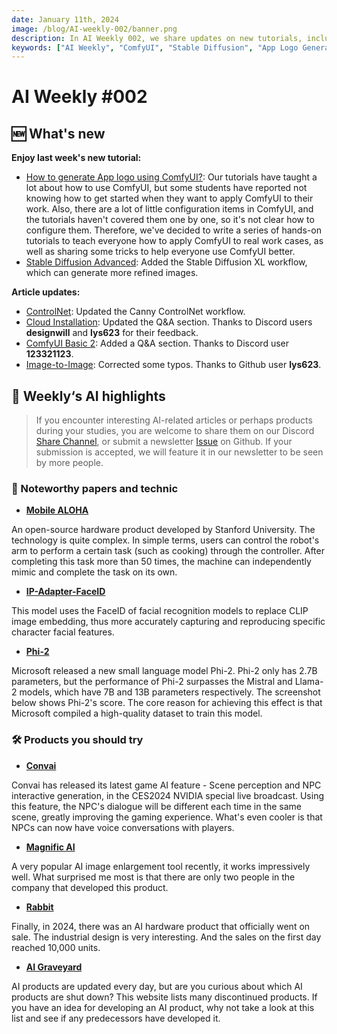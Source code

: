 ```yaml
---
date: January 11th, 2024
image: /blog/AI-weekly-002/banner.png
description: In AI Weekly 002, we share updates on new tutorials, including how to generate an App logo using ComfyUI and advanced Stable Diffusion. We also highlight updates to existing tutorials, thanks to feedback from our Discord and Github users. The article features noteworthy AI-related papers and technologies, such as Mobile ALOHA and IP-Adapter-FaceID, and introduces new products like Convai. This article is a must-read for anyone keeping up with the latest in AI and ComfyUI.
keywords: ["AI Weekly", "ComfyUI", "Stable Diffusion", "App Logo Generation", "ControlNet", "Cloud Installation", "ComfyUI Basic", "Image-to-Image", "Mobile ALOHA", "IP-Adapter-FaceID", "Phi-2", "AI Tutorials", "AI Updates", "AI Technologies", "AI Papers"]
---
```


# AI Weekly #002


## 🆕 What's new
 
**Enjoy last week's new tutorial:**
<br/>
<PhotoProvider>
  <PhotoView src="/blog/generate-app-logo/banner.png">
    <img src="/blog/generate-app-logo/banner.png" alt="" />
  </PhotoView>
</PhotoProvider>
- [How to generate App logo using ComfyUI?](https://www.comflowy.com/blog/generate-app-logo): Our tutorials have taught a lot about how to use ComfyUI, but some students have reported not knowing how to get started when they want to apply ComfyUI to their work. Also, there are a lot of little configuration items in ComfyUI, and the tutorials haven't covered them one by one, so it's not clear how to configure them. Therefore, we've decided to write a series of hands-on tutorials to teach everyone how to apply ComfyUI to real work cases, as well as sharing some tricks to help everyone use ComfyUI better.
- [Stable Diffusion Advanced](https://www.comflowy.com/advanced/stable-diffusion-advanced): Added the Stable Diffusion XL workflow, which can generate more refined images.

**Article updates:**
- [ControlNet](https://www.comflowy.com/advanced/controlnet): Updated the Canny ControlNet workflow.
- [Cloud Installation](https://www.comflowy.com/preparation-for-study/optional/install-cloud): Updated the Q&A section. Thanks to Discord users **designwill** and **lys623** for their feedback.
- [ComfyUI Basic 2](https://www.comflowy.com/basics/basic-nodes): Added a Q&A section. Thanks to Discord user **123321123**.
- [Image-to-Image](https://www.comflowy.com/advanced/image-to-image): Corrected some typos. Thanks to Github user **lys623**.

## 🤩 Weekly‘s AI highlights
> If you encounter interesting AI-related articles or perhaps products during your studies, you are welcome to share them on our Discord [Share Channel](https://discord.gg/fzzdw6e8vk), or submit a newsletter [Issue](https://github.com/6174/comflowy/issues/new/choose) on Github. If your submission is accepted, we will feature it in our newsletter to be seen by more people.

### 📄 Noteworthy papers and technic

* [**Mobile ALOHA**](https://mobile-aloha.github.io/)

An open-source hardware product developed by Stanford University. The technology is quite complex. In simple terms, users can control the robot's arm to perform a certain task (such as cooking) through the controller. After completing this task more than 50 times, the machine can independently mimic and complete the task on its own.

* [**IP-Adapter-FaceID**](https://huggingface.co/h94/IP-Adapter-FaceID)

This model uses the FaceID of facial recognition models to replace CLIP image embedding, thus more accurately capturing and reproducing specific character facial features. 

* [**Phi-2**](https://www.microsoft.com/en-us/research/blog/phi-2-the-surprising-power-of-small-language-models/)

Microsoft released a new small language model Phi-2. Phi-2 only has 2.7B parameters, but the performance of Phi-2 surpasses the Mistral and Llama-2 models, which have 7B and 13B parameters respectively. The screenshot below shows Phi-2's score. The core reason for achieving this effect is that Microsoft compiled a high-quality dataset to train this model.

### 🛠️ Products you should try

* [**Convai**](https://convai.com/)

Convai has released its latest game AI feature - Scene perception and NPC interactive generation, in the CES2024 NVIDIA special live broadcast. Using this feature, the NPC's dialogue will be different each time in the same scene, greatly improving the gaming experience. What's even cooler is that NPCs can now have voice conversations with players.
<br/>
<PhotoProvider>
  <PhotoView src="/blog/AI-weekly-002/001.jpeg">
    <img src="/blog/AI-weekly-002/001.jpeg" alt="" />
  </PhotoView>
</PhotoProvider>

* [**Magnific AI**](https://magnific.ai/)

A very popular AI image enlargement tool recently, it works impressively well. What surprised me most is that there are only two people in the company that developed this product.
<br/>
<PhotoProvider>
  <PhotoView src="/blog/AI-weekly-002/002.jpeg">
    <img src="/blog/AI-weekly-002/002.jpeg" alt="" />
  </PhotoView>
</PhotoProvider>

* [**Rabbit**](https://dang.ai/ai-graveyard)

Finally, in 2024, there was an AI hardware product that officially went on sale. The industrial design is very interesting. And the sales on the first day reached 10,000 units.
<br/>
<PhotoProvider>
  <PhotoView src="/blog/AI-weekly-002/003.jpeg">
    <img src="/blog/AI-weekly-002/003.jpeg" alt="" />
  </PhotoView>
</PhotoProvider>

* [**AI Graveyard**](https://dang.ai/ai-graveyard)

AI products are updated every day, but are you curious about which AI products are shut down? This website lists many discontinued products. If you have an idea for developing an AI product, why not take a look at this list and see if any predecessors have developed it.
<br/>
<PhotoProvider>
  <PhotoView src="/blog/AI-weekly-002/004.png">
    <img src="/blog/AI-weekly-002/004.png" alt="" />
  </PhotoView>
</PhotoProvider>

<br/>
<Subscribe />
